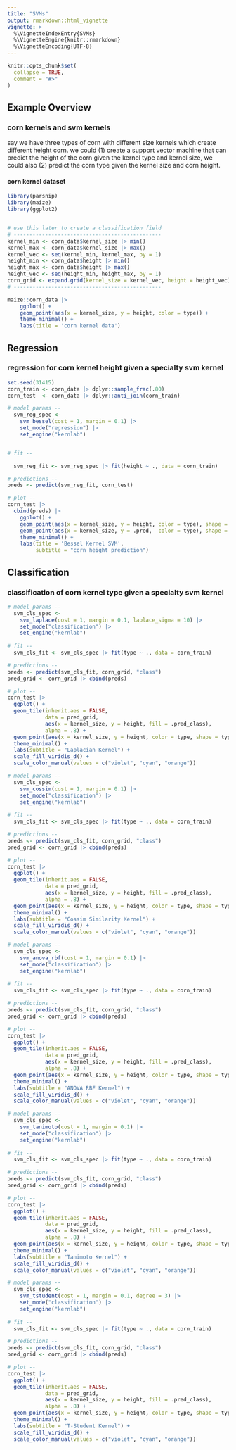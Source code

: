 ```yaml
---
title: "SVMs"
output: rmarkdown::html_vignette
vignette: >
  %\VignetteIndexEntry{SVMs}
  %\VignetteEngine{knitr::rmarkdown}
  %\VignetteEncoding{UTF-8}
---
```


```r
knitr::opts_chunk$set(
  collapse = TRUE,
  comment = "#>"
)
```

## Example Overview    
### corn kernels and svm kernels

say we have three types of corn with different size kernels which create different height corn. we could (1) create a support vector machine that can predict the height of the corn given the kernel type and kernel size, we could also (2) predict the corn type given the kernel size and corn height. 


#### corn kernel dataset 
```r
library(parsnip)
library(maize)
library(ggplot2)


# use this later to create a classification field
# -----------------------------------------------
kernel_min <- corn_data$kernel_size |> min()
kernel_max <- corn_data$kernel_size |> max()
kernel_vec <- seq(kernel_min, kernel_max, by = 1)
height_min <- corn_data$height |> min()
height_max <- corn_data$height |> max() 
height_vec <- seq(height_min, height_max, by = 1)
corn_grid <- expand.grid(kernel_size = kernel_vec, height = height_vec)
# -----------------------------------------------

maize::corn_data |>
    ggplot() +
    geom_point(aes(x = kernel_size, y = height, color = type)) +
    theme_minimal() +
    labs(title = 'corn kernel data') 
```

## Regression
### regression for corn kernel height given a specialty svm kernel

```r
set.seed(31415)
corn_train <- corn_data |> dplyr::sample_frac(.80)
corn_test  <- corn_data |> dplyr::anti_join(corn_train)

# model params --
  svm_reg_spec <- 
    svm_bessel(cost = 1, margin = 0.1) |> 
    set_mode("regression") |>
    set_engine("kernlab")


# fit --

  svm_reg_fit <- svm_reg_spec |> fit(height ~ ., data = corn_train)

# predictions --
preds <- predict(svm_reg_fit, corn_test)

# plot --
corn_test |>
  cbind(preds) |> 
    ggplot() +
    geom_point(aes(x = kernel_size, y = height, color = type), shape = 1, size = 2) +
    geom_point(aes(x = kernel_size, y = .pred,  color = type), shape = 2, size = 3) +
    theme_minimal() +
    labs(title = 'Bessel Kernel SVM',
         subtitle = "corn height prediction") 
```

## Classification
### classification of corn kernel type given a specialty svm kernel

```r
# model params --
  svm_cls_spec <- 
    svm_laplace(cost = 1, margin = 0.1, laplace_sigma = 10) |> 
    set_mode("classification") |>
    set_engine("kernlab")
  
# fit --
  svm_cls_fit <- svm_cls_spec |> fit(type ~ ., data = corn_train)

# predictions --
preds <- predict(svm_cls_fit, corn_grid, "class")
pred_grid <- corn_grid |> cbind(preds)

# plot --
corn_test |>
  ggplot() +
  geom_tile(inherit.aes = FALSE,
            data = pred_grid, 
            aes(x = kernel_size, y = height, fill = .pred_class),
            alpha = .8) + 
  geom_point(aes(x = kernel_size, y = height, color = type, shape = type), size = 3) +
  theme_minimal() +
  labs(subtitle = "Laplacian Kernel") +
  scale_fill_viridis_d() +
  scale_color_manual(values = c("violet", "cyan", "orange"))

```


```r
# model params --
  svm_cls_spec <- 
    svm_cossim(cost = 1, margin = 0.1) |> 
    set_mode("classification") |>
    set_engine("kernlab")
  
# fit --
  svm_cls_fit <- svm_cls_spec |> fit(type ~ ., data = corn_train)

# predictions --
preds <- predict(svm_cls_fit, corn_grid, "class")
pred_grid <- corn_grid |> cbind(preds)

# plot --
corn_test |>
  ggplot() +
  geom_tile(inherit.aes = FALSE,
            data = pred_grid, 
            aes(x = kernel_size, y = height, fill = .pred_class),
            alpha = .8) + 
  geom_point(aes(x = kernel_size, y = height, color = type, shape = type), size = 3) +
  theme_minimal() +
  labs(subtitle = "Cossim Similarity Kernel") +
  scale_fill_viridis_d() +
  scale_color_manual(values = c("violet", "cyan", "orange"))

```


```r
# model params --
  svm_cls_spec <- 
    svm_anova_rbf(cost = 1, margin = 0.1) |> 
    set_mode("classification") |>
    set_engine("kernlab")
  
# fit --
  svm_cls_fit <- svm_cls_spec |> fit(type ~ ., data = corn_train)

# predictions --
preds <- predict(svm_cls_fit, corn_grid, "class")
pred_grid <- corn_grid |> cbind(preds)

# plot --
corn_test |>
  ggplot() +
  geom_tile(inherit.aes = FALSE,
            data = pred_grid, 
            aes(x = kernel_size, y = height, fill = .pred_class),
            alpha = .8) + 
  geom_point(aes(x = kernel_size, y = height, color = type, shape = type), size = 3) +
  theme_minimal() +
  labs(subtitle = "ANOVA RBF Kernel") +
  scale_fill_viridis_d() +
  scale_color_manual(values = c("violet", "cyan", "orange"))

```


```r
# model params --
  svm_cls_spec <- 
    svm_tanimoto(cost = 1, margin = 0.1) |> 
    set_mode("classification") |>
    set_engine("kernlab")
  
# fit --
  svm_cls_fit <- svm_cls_spec |> fit(type ~ ., data = corn_train)

# predictions --
preds <- predict(svm_cls_fit, corn_grid, "class")
pred_grid <- corn_grid |> cbind(preds)

# plot --
corn_test |>
  ggplot() +
  geom_tile(inherit.aes = FALSE,
            data = pred_grid, 
            aes(x = kernel_size, y = height, fill = .pred_class),
            alpha = .8) + 
  geom_point(aes(x = kernel_size, y = height, color = type, shape = type), size = 3) +
  theme_minimal() +
  labs(subtitle = "Tanimoto Kernel") +
  scale_fill_viridis_d() +
  scale_color_manual(values = c("violet", "cyan", "orange"))

```

```r
# model params --
  svm_cls_spec <- 
    svm_tstudent(cost = 1, margin = 0.1, degree = 3) |> 
    set_mode("classification") |>
    set_engine("kernlab")
  
# fit --
  svm_cls_fit <- svm_cls_spec |> fit(type ~ ., data = corn_train)

# predictions --
preds <- predict(svm_cls_fit, corn_grid, "class")
pred_grid <- corn_grid |> cbind(preds)

# plot --
corn_test |>
  ggplot() +
  geom_tile(inherit.aes = FALSE,
            data = pred_grid, 
            aes(x = kernel_size, y = height, fill = .pred_class),
            alpha = .8) + 
  geom_point(aes(x = kernel_size, y = height, color = type, shape = type), size = 3) +
  theme_minimal() +
  labs(subtitle = "T-Student Kernel") +
  scale_fill_viridis_d() +
  scale_color_manual(values = c("violet", "cyan", "orange"))

```


